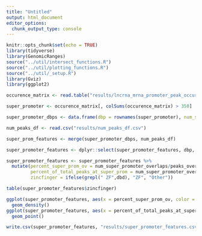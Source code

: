 ```yaml
---
title: "Untitled"
output: html_document
editor_options: 
  chunk_output_type: console
---
```


```r
knitr::opts_chunk$set(echo = TRUE)
library(tidyverse)
library(GenomicRanges)
source("../util/intersect_functions.R")
source("../util/plotting_functions.R")
source("../util/_setup.R")
library(Gviz)
library(ggplot2)
```

```r

occurence_matrix <- read.table("results/lncrna_mrna_promoter_peak_occurence_matrix.tsv")

super_promoter <- occurence_matrix[, colSums(occurence_matrix) > 350]

super_promoter_dbps <- data.frame(dbp = rownames(super_promoter), num_super_promoter_overlaps = rowSums(super_promoter))

num_peaks_df <- read.csv("results/num_peaks_df.csv")

super_prom_features <- merge(super_promoter_dbps, num_peaks_df)

super_promoter_features <- dplyr::select(super_promoter_features, dbp, num_super_promoter_overlaps, everything() )

super_promoter_features <- super_promoter_features %>%
  mutate(percent_super_prom_ov = num_super_promoter_overlaps/peaks_overlapping_promoters * 100, 
         percent_of_total_peaks_at_super_prom = num_super_promoter_overlaps/num_peaks * 100,
         zincfinger = ifelse(grepl(" ZF",dbd), "ZF", "Other"))

table(super_promoter_features$zincfinger)

ggplot(super_promoter_features, aes(x = percent_super_prom_ov, color = zincfinger)) +
  geom_density()
ggplot(super_promoter_features, aes(x = percent_of_total_peaks_at_super_prom, y = percent_super_prom_ov)) + 
  geom_point()

write.csv(super_promoter_features, "results/super_promoter_features.csv")
  
```

```r

```

